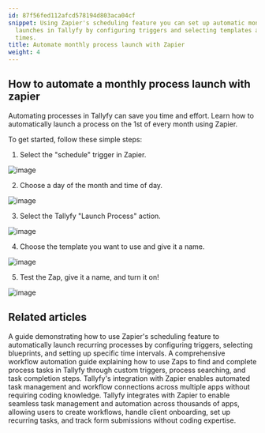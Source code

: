 ```yaml
---
id: 87f56fed112afcd578194d803aca04cf
snippet: Using Zapier's scheduling feature you can set up automatic monthly process
  launches in Tallyfy by configuring triggers and selecting templates at specified
  times.
title: Automate monthly process launch with Zapier
weight: 4
---
```


## How to automate a monthly process launch with zapier

Automating processes in Tallyfy can save you time and effort. Learn how to automatically launch a process on the 1st of every month using Zapier.

To get started, follow these simple steps:

1. Select the "schedule" trigger in Zapier.

![image](https://screenshots.tallyfy.com/file-DlsCLHP8IQ.gif)

2. Choose a day of the month and time of day.

![image](https://screenshots.tallyfy.com/file-h3XhC5aaj4.gif)

3. Select the Tallyfy "Launch Process" action.

![image](https://screenshots.tallyfy.com/file-ZOQFXhHTpb.gif)

4. Choose the template you want to use and give it a name.

![image](https://screenshots.tallyfy.com/file-8NURaWIzfo.gif)

5. Test the Zap, give it a name, and turn it on!

![image](https://screenshots.tallyfy.com/file-Cvp0LR7kLx.gif)


## Related articles
<CardGrid>
<LinkTitleCard header="<b>Launching > Automatically schedule a process</b>" href="/products/pro/launching/how-can-i-schedule-a-process-in-tallyfy-using-middleware/" > A guide demonstrating how to use Zapier's scheduling feature to automatically launch recurring processes by configuring triggers, selecting blueprints, and setting up specific time intervals. </LinkTitleCard>
<LinkTitleCard header="<b>Zapier > Automate tasks in Tallyfy using zaps</b>" href="/products/pro/integrations/middleware/zapier/how-to-automate-tasks-in-tallyfy-using-zaps/" > A comprehensive workflow automation guide explaining how to use Zaps to find and complete process tasks in Tallyfy through custom triggers, process searching, and task completion steps. </LinkTitleCard>
<LinkTitleCard header="<b>Middleware > Zapier</b>" href="/products/pro/integrations/middleware/zapier/" > Tallyfy's integration with Zapier enables automated task management and workflow connections across multiple apps without requiring coding knowledge. </LinkTitleCard>
<LinkTitleCard header="<b>Zapier > Tallyfy & Zapier</b>" href="/products/pro/integrations/middleware/zapier/how-can-i-improve-task-management-with-tallyfy/" > Tallyfy integrates with Zapier to enable seamless task management and automation across thousands of apps, allowing users to create workflows, handle client onboarding, set up recurring tasks, and track form submissions without coding expertise. </LinkTitleCard>
</CardGrid>